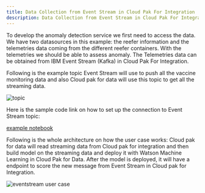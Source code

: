 ```yaml
---
title: Data Collection from Event Stream in Cloud Pak For Integration
description: Data Collection from Event Stream in Cloud Pak For Integration
---
```


To develop the anomaly detection service we first need to access the data. We have two datasources in this example: the reefer information and the telemetries data coming from the different reefer containers. With the telemetries we should be able to assess anomaly. The Telemetries data can be obtained from IBM Event Stream (Kafka) in Cloud Pak For Integration.

Following is the example topic Event Stream will use to push all the vaccine monitoring data and also Cloud pak for data will use this topic to get all the streaming data.

![topic](./images/topic.jpg)

Here is the sample code link on how to set up the connection to Event Stream topic:

[example notebook](https://github.com/ibm-cloud-architecture/vaccine-solution-main/tree/master/docs/src/pages/solution/cp4d/notebook)


Following is the whole architecture on how the user case works: Cloud pak for data will read streaming data from Cloud pak for integration and then build model on the streaming data and deploy it with Watson Machine Learning in Cloud Pak for Data. After the model is deployed, it will have a endpoint to score the new message from Event Stream in Cloud pak for Integration.


![eventstream user case](./images/eventStream.jpg)
